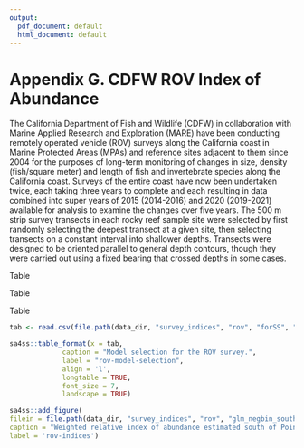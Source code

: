 ```yaml
---
output:
  pdf_document: default
  html_document: default
---
```

# Appendix G. CDFW ROV Index of Abundance

The California Department of Fish and Wildlife (CDFW) in collaboration with Marine Applied Research and Exploration (MARE) have been conducting remotely operated vehicle (ROV) surveys along the California coast in Marine Protected Areas (MPAs) and reference sites adjacent to them since 2004 for the purposes of long-term monitoring of changes in size, density (fish/square meter) and length of fish and invertebrate species along the California coast. Surveys of the entire coast have now been undertaken twice, each taking three years to complete and each resulting in data combined into super years of 2015 (2014-2016) and 2020 (2019-2021) available for analysis to examine the changes over five years. The 500 m strip survey transects in each rocky reef sample site were selected by first randomly selecting the deepest transect at a given site, then selecting transects on a constant interval into shallower depths. Transects were designed to be oriented parallel to general depth contours, though they were carried out using a fixed bearing that crossed depths in some cases.



Table \ref{tab:rov-filtered}

Table \ref{tab:rov-obs}

Table \ref{tab:rov-model-selection}



\input{tex_tables/rov_removed_records_south.tex}


\input{tex_tables/rov_south_samples_transects.tex}

```r

tab <- read.csv(file.path(data_dir, "survey_indices", "rov", "forSS", "rov_south_model_selection.csv"))

sa4ss::table_format(x = tab,
             caption = "Model selection for the ROV survey.",
             label = "rov-model-selection",
             align = 'l',
             longtable = TRUE,
             font_size = 7,
             landscape = TRUE)                         
```

\input{tex_tables/rov_south_model_selection.tex}


```r
sa4ss::add_figure(
filein = file.path(data_dir, "survey_indices", "rov", "glm_negbin_south_designation_depth_soft", "Index.png"), 
caption = "Weighted relative index of abundance estimated south of Point Conception for the CDFW ROV survey.",
label = 'rov-indices')
```
